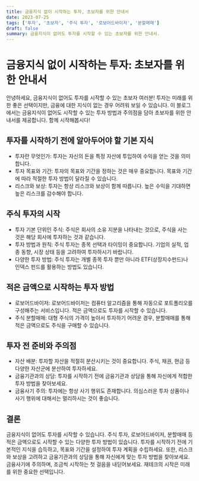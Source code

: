```yaml
---
title: 금융지식 없이 시작하는 투자, 초보자를 위한 안내서
date: 2023-07-25
tags: ['투자', '초보자', '주식 투자', '로보어드바이저', '분할매매']
draft: false
summary: 금융지식이 없어도 투자를 시작할 수 있는 초보자를 위한 안내서.
---
```


# 금융지식 없이 시작하는 투자: 초보자를 위한 안내서

안녕하세요, 금융지식이 없어도 투자를 시작할 수 있는 초보자 여러분! 투자는 미래를 위한 좋은 선택이지만, 금융에 대한 지식이 없는 경우 어려워 보일 수 있습니다. 이 블로그에서는 금융지식이 없어도 시작할 수 있는 투자 방법과 주의점을 담아 초보자를 위한 안내서를 제공합니다. 함께 시작해봅시다!

## 투자를 시작하기 전에 알아두어야 할 기본 지식

- 투자란 무엇인가: 투자는 자신의 돈을 특정 자산에 투입하여 수익을 얻는 것을 의미합니다.
- 투자 목표와 기간: 투자의 목표와 기간을 정하는 것은 매우 중요합니다. 목표와 기간에 따라 적절한 투자 방법이 달라질 수 있습니다.
- 리스크와 보상: 투자는 항상 리스크와 보상이 함께 따릅니다. 높은 수익을 기대하면 높은 리스크를 감수해야 합니다.

## 주식 투자의 시작

- 투자 기본 단위인 주식: 주식은 회사의 소유 지분을 나타내는 것으로, 주식을 사는 것은 해당 회사에 투자하는 것과 같습니다.
- 투자 방법과 원칙: 주식 투자는 종목 선택과 타이밍이 중요합니다. 기업의 실적, 업종 동향, 시장 상태 등을 고려하여 투자하시기 바랍니다.
- 다양한 투자 방법: 주식 투자는 개별 종목 투자 뿐만 아니라 ETF(상장지수펀드)나 인덱스 펀드를 활용하는 방법도 있습니다.

## 적은 금액으로 시작하는 투자 방법

- 로보어드바이저: 로보어드바이저는 컴퓨터 알고리즘을 통해 자동으로 포트폴리오를 구성해주는 서비스입니다. 적은 금액으로도 투자를 시작할 수 있습니다.
- 주식 분할매매: 대형 주식의 가격이 높아서 투자하기 어려운 경우, 분할매매를 통해 적은 금액으로도 주식을 구매할 수 있습니다.

## 투자 전 준비와 주의점

- 자산 배분: 투자할 자산을 적절히 분산시키는 것이 중요합니다. 주식, 채권, 현금 등 다양한 자산군에 분산하여 투자하세요.
- 금융기관과의 상담: 투자를 시작하기 전에 금융기관과 상담을 통해 자신에게 적합한 투자 방법을 찾아보세요.
- 금융사기 주의: 투자에는 항상 사기 행위도 존재합니다. 의심스러운 투자 상품이나 사기 행위에 대해서는 멀리하시는 것이 좋습니다.

## 결론

금융지식이 없어도 투자를 시작할 수 있습니다. 주식 투자, 로보어드바이저, 분할매매 등 적은 금액으로도 시작할 수 있는 다양한 투자 방법이 있습니다. 투자를 시작하기 전에 기본적인 지식을 습득하고, 목표와 기간을 설정하여 투자 계획을 수립하세요. 또한, 리스크와 보상을 고려하고 금융기관과의 상담을 통해 자신에게 맞는 투자 방법을 찾아보세요. 금융사기에 주의하며, 조금씩 시작하는 첫 걸음을 내딛어보세요. 재테크의 시작은 미래를 위한 중요한 선택입니다.
